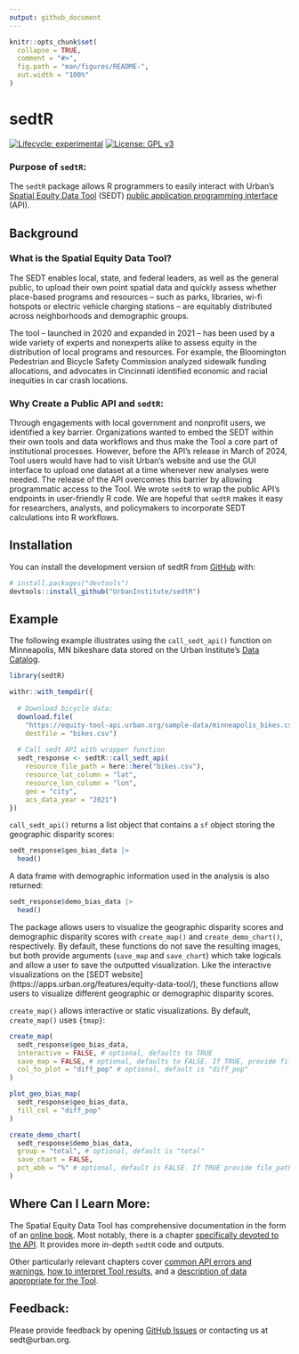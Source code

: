 ```yaml
---
output: github_document
---
```


<!-- README.md is generated from README.Rmd. Please edit that file -->

```r
knitr::opts_chunk$set(
  collapse = TRUE,
  comment = "#>",
  fig.path = "man/figures/README-",
  out.width = "100%"
)
```

# sedtR

<!-- badges: start -->
[![Lifecycle: experimental](https://img.shields.io/badge/lifecycle-experimental-orange.svg)](https://lifecycle.r-lib.org/articles/stages.html#experimental)
[![License: GPL v3](https://img.shields.io/badge/License-GPLv3-blue.svg)](https://www.gnu.org/licenses/gpl-3.0)
<!-- badges: end -->


### Purpose of `sedtR`:

The `sedtR` package allows R programmers to easily interact with Urban's [Spatial Equity Data Tool](https://apps.urban.org/features/equity-data-tool/) (SEDT) [public application programming interface](https://ui-research.github.io/sedt_documentation/api_documentation.html) (API). 

## Background

### What is the Spatial Equity Data Tool?
The SEDT enables local, state, and federal leaders, as well as the general public, to upload their own point spatial data and quickly assess whether place-based programs and resources – such as parks, libraries, wi-fi hotspots or electric vehicle charging stations – are equitably distributed across neighborhoods and demographic groups. 

The tool – launched in 2020 and expanded in 2021 – has been used by a wide variety of experts and nonexperts alike to assess equity in the distribution of local programs and resources. For example, the Bloomington Pedestrian and Bicycle Safety Commission analyzed sidewalk funding allocations, and advocates in Cincinnati identified economic and racial inequities in car crash locations. 

### Why Create a Public API and `sedtR`:
Through engagements with local government and nonprofit users, we identified a key barrier. Organizations wanted to embed the SEDT within their own tools and data workflows and thus make the Tool a core part of institutional processes. However, before the API's release in March of 2024, Tool users would have had to visit Urban’s website and use the GUI interface to upload one dataset at a time whenever new analyses were needed. The release of the API overcomes this barrier by allowing programmatic access to the Tool. We wrote `sedtR` to wrap the public API's endpoints in user-friendly R code. We are hopeful that `sedtR` makes it easy for researchers, analysts, and policymakers to incorporate SEDT calculations into R workflows. 


## Installation

You can install the development version of sedtR from [GitHub](https://github.com/) with:

``` r
# install.packages("devtools")
devtools::install_github("UrbanInstitute/sedtR")
```

## Example

The following example illustrates using the `call_sedt_api()` function on Minneapolis, MN bikeshare data stored on the Urban Institute's [Data Catalog](https://datacatalog.urban.org/).  

``` r
library(sedtR)

withr::with_tempdir({
  
  # Download bicycle data:
  download.file(
    "https://equity-tool-api.urban.org/sample-data/minneapolis_bikes.csv",
    destfile = "bikes.csv")
    
  # Call sedt API with wrapper function
  sedt_response <- sedtR::call_sedt_api(
    resource_file_path = here::here("bikes.csv"),
    resource_lat_column = "lat",
    resource_lon_column = "lon",
    geo = "city",
    acs_data_year = "2021")
})
```


`call_sedt_api()` returns a list object that contains a `sf` object storing the geographic disparity scores: 

```r
sedt_response$geo_bias_data |>
  head()
```


A data frame with demographic information used in the analysis is also returned:

```r
sedt_response$demo_bias_data |>
  head()
```

The package allows users to visualize the geographic disparity scores and demographic disparity scores with `create_map()` and `create_demo_chart()`, respectively. By default, these functions do not save the resulting images, but both provide arguments (`save_map` and `save_chart`) which take logicals and allow a user to save the outputted visualization. Like the interactive visualizations on the [SEDT website] (https://apps.urban.org/features/equity-data-tool/), these functions allow users to visualize different geographic or demographic disparity scores.

`create_map()` allows interactive or static visualizations. By default, `create_map()` uses `{tmap}`:

```r
create_map(
  sedt_response$geo_bias_data, 
  interactive = FALSE, # optional, defaults to TRUE
  save_map = FALSE, # optional, defaults to FALSE. If TRUE, provide file_path
  col_to_plot = "diff_pop" # optional, default is "diff_pop"
)
```


```r
plot_geo_bias_map(
  sedt_response$geo_bias_data, 
  fill_col = "diff_pop"
)
```


```r
create_demo_chart(
  sedt_response$demo_bias_data,
  group = "total", # optional, default is "total"
  save_chart = FALSE,
  pct_abb = "%" # optional, default is FALSE. If TRUE provide file_path
)
```

## Where Can I Learn More:

The Spatial Equity Data Tool has comprehensive documentation in the form of an [online book](https://ui-research.github.io/sedt_documentation/). Most notably, there is a chapter [specifically devoted to the API](https://ui-research.github.io/sedt_documentation/api_documentation.html). It provides more in-depth `sedtR` code and outputs. 

Other particularly relevant chapters cover [common API errors and warnings](https://ui-research.github.io/sedt_documentation/common_errors_warnings.html), [how to interpret Tool results](https://ui-research.github.io/sedt_documentation/interpreting_results.html), and a [description of data appropriate for the Tool](https://ui-research.github.io/sedt_documentation/resource_datasets.html). 


## Feedback:
Please provide feedback by opening [GitHub Issues](https://github.com/UrbanInstitute/sedtR/issues) or contacting us at sedt@urban.org.
